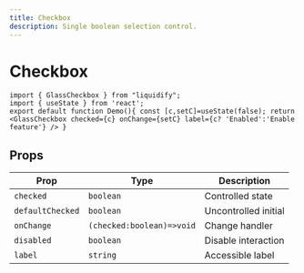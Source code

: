 ```yaml
---
title: Checkbox
description: Single boolean selection control.
---
```


# Checkbox

```tsx live
import { GlassCheckbox } from "liquidify";
import { useState } from 'react';
export default function Demo(){ const [c,setC]=useState(false); return <GlassCheckbox checked={c} onChange={setC} label={c? 'Enabled':'Enable feature'} /> }
```

## Props

| Prop | Type | Description |
|------|------|-------------|
| `checked` | `boolean` | Controlled state |
| `defaultChecked` | `boolean` | Uncontrolled initial |
| `onChange` | `(checked:boolean)=>void` | Change handler |
| `disabled` | `boolean` | Disable interaction |
| `label` | `string` | Accessible label |
